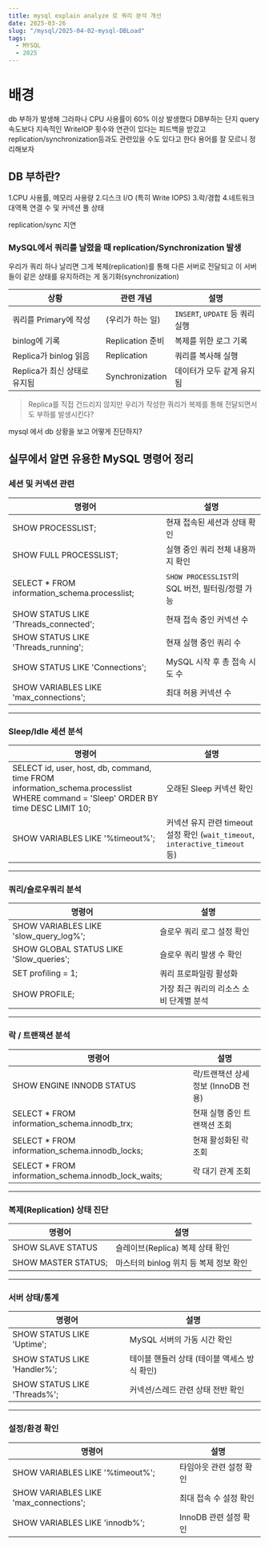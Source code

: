 ```yaml
---
title: mysql explain analyze 로 쿼리 분석 개선
date: 2025-03-26
slug: "/mysql/2025-04-02-mysql-DBLoad"
tags:
  - MYSQL
  - 2025
---
```


# 배경
db 부하가 발생해 그라파나 CPU 사용률이 60% 이상 발생했다
DB부하는 단지 query 속도보다 지속적인 WriteIOP 횟수와 연관이 있다는 피드백을 받갔고
replication/synchronization등과도 관련있을 수도 있다고 한다
용어를 잘 모르니 정리해보자

## DB 부하란?
1.CPU 사용률, 메모리 사용량
2.디스크 I/O (특히 Write IOPS)
3.락/경합
4.네트워크 대역폭
연결 수 및 커넥션 풀 상태

replication/sync 지연

### MySQL에서 쿼리를 날렸을 때 replication/Synchronization 발생

우리가 쿼리 하나 날리면
그게 복제(replication)를 통해 다른 서버로 전달되고
이 서버들이 같은 상태를 유지하려는 게 동기화(synchronization)

| 상황                         | 관련 개념       | 설명                             |
|------------------------------|------------------|----------------------------------|
| 쿼리를 Primary에 작성        | (우리가 하는 일) | `INSERT`, `UPDATE` 등 쿼리 실행 |
| binlog에 기록                | Replication 준비 | 복제를 위한 로그 기록           |
| Replica가 binlog 읽음        | Replication       | 쿼리를 복사해 실행              |
| Replica가 최신 상태로 유지됨 | Synchronization   | 데이터가 모두 같게 유지됨       |

> Replica를 직접 건드리지 않지만 우리가 작성한 쿼리가 복제를 통해 전달되면서도 부하를 발생시킨다?

mysql 에서 db 상황을 보고 어떻게 진단하지?

## 실무에서 알면 유용한 MySQL 명령어 정리

###  세션 및 커넥션 관련

| 명령어 | 설명 |
|--------|------|
| SHOW PROCESSLIST; | 현재 접속된 세션과 상태 확인 |
| SHOW FULL PROCESSLIST; | 실행 중인 쿼리 전체 내용까지 확인 |
| SELECT * FROM information_schema.processlist; | `SHOW PROCESSLIST`의 SQL 버전, 필터링/정렬 가능 |
| SHOW STATUS LIKE 'Threads_connected'; | 현재 접속 중인 커넥션 수 |
| SHOW STATUS LIKE 'Threads_running'; | 현재 실행 중인 쿼리 수 |
| SHOW STATUS LIKE 'Connections'; | MySQL 시작 후 총 접속 시도 수 |
| SHOW VARIABLES LIKE 'max_connections'; | 최대 허용 커넥션 수 |

---

###  Sleep/Idle 세션 분석

| 명령어 | 설명 |
|--------|------|
| SELECT id, user, host, db, command, time FROM information_schema.processlist WHERE command = 'Sleep' ORDER BY time DESC LIMIT 10; | 오래된 Sleep 커넥션 확인 |
| SHOW VARIABLES LIKE '%timeout%'; | 커넥션 유지 관련 timeout 설정 확인 (`wait_timeout`, `interactive_timeout` 등) |

---

###  쿼리/슬로우쿼리 분석

| 명령어 | 설명 |
|--------|------|
| SHOW VARIABLES LIKE 'slow_query_log%'; | 슬로우 쿼리 로그 설정 확인 |
| SHOW GLOBAL STATUS LIKE 'Slow_queries'; | 슬로우 쿼리 발생 수 확인 |
| SET profiling = 1; | 쿼리 프로파일링 활성화 |
| SHOW PROFILE; | 가장 최근 쿼리의 리소스 소비 단계별 분석 |

---

### 락 / 트랜잭션 분석

| 명령어 | 설명 |
|--------|------|
| SHOW ENGINE INNODB STATUS | 락/트랜잭션 상세 정보 (InnoDB 전용) |
| SELECT * FROM information_schema.innodb_trx; | 현재 실행 중인 트랜잭션 조회 |
| SELECT * FROM information_schema.innodb_locks; | 현재 활성화된 락 조회 |
| SELECT * FROM information_schema.innodb_lock_waits; | 락 대기 관계 조회 |

---

###  복제(Replication) 상태 진단

| 명령어 | 설명 |
|--------|------|
| SHOW SLAVE STATUS | 슬레이브(Replica) 복제 상태 확인 |
| SHOW MASTER STATUS; | 마스터의 binlog 위치 등 복제 정보 확인 |

---

### 서버 상태/통계

| 명령어 | 설명 |
|--------|------|
| SHOW STATUS LIKE 'Uptime'; | MySQL 서버의 가동 시간 확인 |
| SHOW STATUS LIKE 'Handler%'; | 테이블 핸들러 상태 (테이블 액세스 방식 확인) |
| SHOW STATUS LIKE 'Threads%'; | 커넥션/스레드 관련 상태 전반 확인 |

---

### 설정/환경 확인

| 명령어 | 설명 |
|--------|------|
| SHOW VARIABLES LIKE '%timeout%'; | 타임아웃 관련 설정 확인 |
| SHOW VARIABLES LIKE 'max_connections'; | 최대 접속 수 설정 확인 |
| SHOW VARIABLES LIKE 'innodb%'; | InnoDB 관련 설정 확인 |

